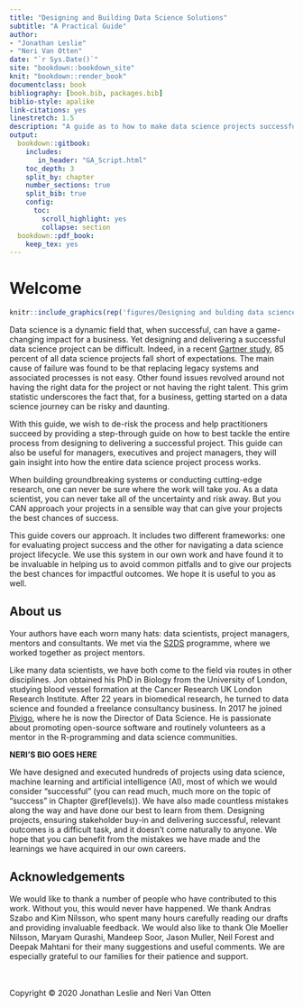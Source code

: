 ```yaml
--- 
title: "Designing and Building Data Science Solutions"
subtitle: "A Practical Guide"
author:
- "Jonathan Leslie"
- "Neri Van Otten"
date: "`r Sys.Date()`"
site: "bookdown::bookdown_site"
knit: "bookdown::render_book"
documentclass: book
bibliography: [book.bib, packages.bib]
biblio-style: apalike
link-citations: yes
linestretch: 1.5
description: "A guide as to how to make data science projects successful."
output: 
  bookdown::gitbook:
    includes:
       in_header: "GA_Script.html"
    toc_depth: 3
    split_by: chapter
    number_sections: true
    split_bib: true
    config:
      toc:
        scroll_highlight: yes
        collapse: section
  bookdown::pdf_book:
    keep_tex: yes
---
```


# Welcome {-}

```r
knitr::include_graphics(rep('figures/Designing and bulding data science solutions.png', 1))
```



Data science is a dynamic field that, when successful, can have a game-changing impact for a business. Yet designing and delivering a successful data science project can be difficult. Indeed, in a recent [Gartner study](https://www.gartner.com/en/newsroom/press-releases/2018-02-13-gartner-says-nearly-half-of-cios-are-planning-to-deploy-artificial-intelligence){target="_blank"}, 85 percent of all data science projects fall short of expectations. The main cause of failure was found to be that replacing legacy systems and associated processes is not easy. Other found issues revolved around not having the right data for the project or not having the right talent. This grim statistic underscores the fact that, for a business, getting started on a data science journey can be risky and daunting. 

With this guide, we wish to de-risk the process and help practitioners succeed by providing a step-through guide on how to best tackle the entire process from designing to delivering a successful project. This guide can also be useful for managers, executives and project managers, they will gain insight into how the entire data science project process works.

When building groundbreaking systems or conducting cutting-edge research, one can never be sure where the work will take you. As a data scientist, you can never take all of the uncertainty and risk away. But you CAN approach your projects in a sensible way that can give your projects the best chances of success. 

This guide covers our approach. It includes two different frameworks: one for evaluating project success and the other for navigating a data science project lifecycle. We use this system in our own work and have found it to be invaluable in helping us to avoid common pitfalls and to give our projects the best chances for impactful outcomes. We hope it is useful to you as well.

## About us {-}
Your authors have each worn many hats: data scientists, project managers, mentors and consultants. We met via the [S2DS](http://www.s2ds.org/){target="_blank"} programme, where we worked together as project mentors. 

Like many data scientists, we have both come to the field via routes in other disciplines. Jon obtained his PhD in Biology from the University of London, studying blood vessel formation at the Cancer Research UK London Research Institute. After 22 years in biomedical research, he turned to data science and founded a freelance consultancy business. In 2017 he joined [Pivigo](https://www.pivigo.com){target="_blank"}, where he is now the Director of Data Science. He is passionate about promoting open-source software and routinely volunteers as a mentor in the R-programming and data science communities.

**NERI'S BIO GOES HERE**

We have designed and executed hundreds of projects using data science, machine learning and artificial intelligence (AI), most of which we would consider “successful” (you can read much, much more on the topic of “success” in Chapter \@ref(levels)). We have also made countless mistakes along the way and have done our best to learn from them. Designing projects, ensuring stakeholder buy-in and delivering successful, relevant outcomes is a difficult task, and it doesn’t come naturally to anyone. We hope that you can benefit from the mistakes we have made and the learnings we have acquired in our own careers. 

## Acknowledgements {-}
We would like to thank a number of people who have contributed to this work. Without you, this would never have happened. We thank Andras Szabo and Kim Nilsson, who spent many hours carefully reading our drafts and providing invaluable feedback. We would also like to thank Ole Moeller Nilsson, Maryam Qurashi, Mandeep Soor, Jason Muller, Neil Forest and Deepak Mahtani for their many suggestions and useful comments. We are especially grateful to our families for their patience and support. 

<br> <br>
Copyright &copy; 2020 Jonathan Leslie and Neri Van Otten
